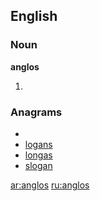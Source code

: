 ==English==

===Noun===
'''anglos'''

# {{plural of|[[anglo]]}}

===Anagrams===
* {{alphagram|aglnos}}
* [[logans#English|logans]]
* [[longas#English|longas]]
* [[slogan#English|slogan]]


[[ar:anglos]]
[[ru:anglos]]